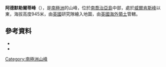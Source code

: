 '''阿德默勒爾蒂峰'''（{{lang-en|Admiralty Peak}}），是[[南極洲|南極洲]]的山峰，位於[[南喬治亞島|南喬治亞島]]中部，處於[[威爾肯斯峰|威爾肯斯峰]]以東，海拔高度945米，由[[英國|英國]]研究隊繪入地圖，由[[英國海外領土|英國海外領土]]管轄。

==參考資料==
* {{usgs-gazetteer}}
* {{usgs-gazetteer|id=95}}

{{Antarctica-geo-stub}}
{{南喬治亞與南桑威奇群島}}

[[Category:南極洲山峰|Category:南極洲山峰]]